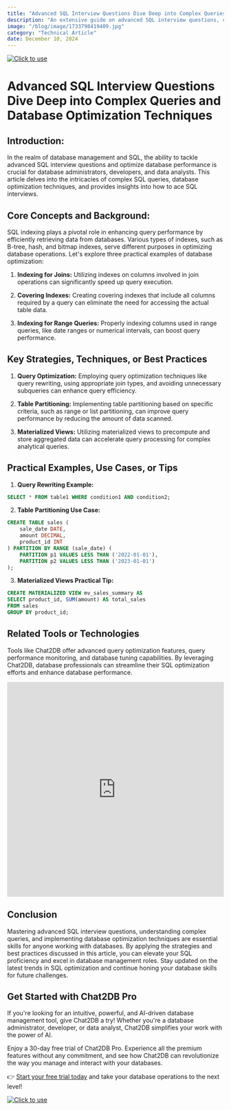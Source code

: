 ```yaml
---
title: "Advanced SQL Interview Questions Dive Deep into Complex Queries and Database Optimization Techniques"
description: "An extensive guide on advanced SQL interview questions, complex queries, and database optimization techniques."
image: "/blog/image/1733798419409.jpg"
category: "Technical Article"
date: December 10, 2024
---
```

[![Click to use](/image/blog/bg/chat2db1.png)](https://app.chat2db.ai/)
# Advanced SQL Interview Questions Dive Deep into Complex Queries and Database Optimization Techniques


<Authors date="December 09, 2024">
  <Author name="Jing" link="https://chat2db.ai" />
</Authors>

## Introduction:

In the realm of database management and SQL, the ability to tackle advanced SQL interview questions and optimize database performance is crucial for database administrators, developers, and data analysts. This article delves into the intricacies of complex SQL queries, database optimization techniques, and provides insights into how to ace SQL interviews.

## Core Concepts and Background:

SQL indexing plays a pivotal role in enhancing query performance by efficiently retrieving data from databases. Various types of indexes, such as B-tree, hash, and bitmap indexes, serve different purposes in optimizing database operations. Let's explore three practical examples of database optimization:

1. **Indexing for Joins:** Utilizing indexes on columns involved in join operations can significantly speed up query execution.

2. **Covering Indexes:** Creating covering indexes that include all columns required by a query can eliminate the need for accessing the actual table data.

3. **Indexing for Range Queries:** Properly indexing columns used in range queries, like date ranges or numerical intervals, can boost query performance.

## Key Strategies, Techniques, or Best Practices

1. **Query Optimization:** Employing query optimization techniques like query rewriting, using appropriate join types, and avoiding unnecessary subqueries can enhance query efficiency.

2. **Table Partitioning:** Implementing table partitioning based on specific criteria, such as range or list partitioning, can improve query performance by reducing the amount of data scanned.

3. **Materialized Views:** Utilizing materialized views to precompute and store aggregated data can accelerate query processing for complex analytical queries.

## Practical Examples, Use Cases, or Tips

1. **Query Rewriting Example:**

```sql
SELECT * FROM table1 WHERE condition1 AND condition2;
```

2. **Table Partitioning Use Case:**

```sql
CREATE TABLE sales (
    sale_date DATE,
    amount DECIMAL,
    product_id INT
) PARTITION BY RANGE (sale_date) (
    PARTITION p1 VALUES LESS THAN ('2022-01-01'),
    PARTITION p2 VALUES LESS THAN ('2023-01-01')
);
```

3. **Materialized Views Practical Tip:**

```sql
CREATE MATERIALIZED VIEW mv_sales_summary AS
SELECT product_id, SUM(amount) AS total_sales
FROM sales
GROUP BY product_id;
```

## Related Tools or Technologies

Tools like Chat2DB offer advanced query optimization features, query performance monitoring, and database tuning capabilities. By leveraging Chat2DB, database professionals can streamline their SQL optimization efforts and enhance database performance.

<iframe width="100%" height="500" src="https://www.youtube.com/embed/bsg3yF7al_I?si=60QprvANg_nd1U-8" title="YouTube video player" frameborder="0" allow="accelerometer; autoplay; clipboard-write; encrypted-media; gyroscope; picture-in-picture; web-share" referrerpolicy="strict-origin-when-cross-origin" allowfullscreen></iframe>

## Conclusion

Mastering advanced SQL interview questions, understanding complex queries, and implementing database optimization techniques are essential skills for anyone working with databases. By applying the strategies and best practices discussed in this article, you can elevate your SQL proficiency and excel in database management roles. Stay updated on the latest trends in SQL optimization and continue honing your database skills for future challenges.


## Get Started with Chat2DB Pro

If you're looking for an intuitive, powerful, and AI-driven database management tool, give Chat2DB a try! Whether you're a database administrator, developer, or data analyst, Chat2DB simplifies your work with the power of AI.

Enjoy a 30-day free trial of Chat2DB Pro. Experience all the premium features without any commitment, and see how Chat2DB can revolutionize the way you manage and interact with your databases.

👉 [Start your free trial today](https://app.chat2db.ai/) and take your database operations to the next level!

[![Click to use](/image/blog/bg/chat2db.jpg)](https://app.chat2db.ai/)
